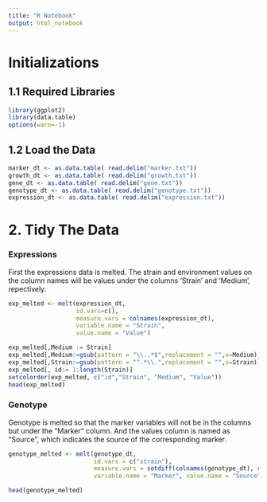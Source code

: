 ```yaml
---
title: "R Notebook"
output: html_notebook
---
```

# Initializations
## 1.1 Required Libraries
```r
library(ggplot2)
library(data.table)
options(warn=-1)
```

## 1.2 Load the Data
```r
marker_dt <- as.data.table( read.delim("marker.txt"))
growth_dt <- as.data.table( read.delim("growth.txt"))
gene_dt <- as.data.table( read.delim("gene.txt"))
genotype_dt <- as.data.table( read.delim("genotype.txt"))
expression_dt <- as.data.table( read.delim("expression.txt"))
```

# 2. Tidy The Data

### Expressions 
First the expressions data is melted. The strain and environment values on the column names will be values under the columns 'Strain' and 'Medium', repectively.
```r
exp_melted <- melt(expression_dt, 
                   id.vars=c(), 
                   measure.vars = colnames(expression_dt), 
                   variable.name = "Strain", 
                   value.name = "Value")

exp_melted[,Medium := Strain]
exp_melted[,Medium:=gsub(pattern = "\\..*$",replacement = "",x=Medium)]
exp_melted[,Strain:=gsub(pattern = "^.*\\.",replacement = "",x=Strain)]
exp_melted[, id:= 1:length(Strain)]
setcolorder(exp_melted, c("id","Strain", "Medium", "Value"))
head(exp_melted)
```

### Genotype

Genotype is melted so that the marker variables will not be in the columns but under the "Marker" column. And the values column is named as "Source", which indicates the source of the corresponding marker.

```r
genotype_melted <- melt(genotype_dt,
                        id.vars = c("strain"), 
                        measure.vars = setdiff(colnames(genotype_dt), c("strain")),
                        variable.name = "Marker", value.name = "Source")

head(genotype_melted)
```


